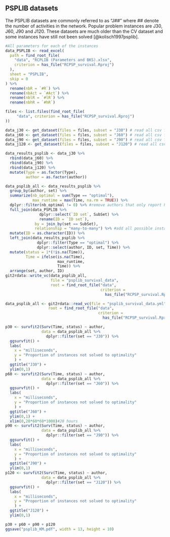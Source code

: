 ## PSPLIB datasets

The PSPLIB datasets are commonly referred to as "J##" where ## denote the number of activities in the network.
Popular problem instances are J30, J60, J90 and J120.
These datasets are much older than the CV dataset and some instances have still not been solved [@kolisch1997psplib].

```r
#All parameters for each of the instances
data_PSPLIB <- read_excel(
  path = find_root_file(
    "data", "RCPLIB (Parameters and BKS).xlsx",
    criterion = has_file("RCPSP_survival.Rproj")
  ),
  sheet = "PSPLIB",
  skip = 0
) %>%
  rename(nbR = `#R`) %>%
  rename(nbAct = `#Act`) %>%
  rename(nblR = `#lR`) %>%
  rename(nbhR = `#hR`)
```
```r
files <- list.files(find_root_file(
     "data", criterion = has_file("RCPSP_survival.Rproj")
))

data_j30 <- get_dataset(files = files, subset = "J30") # read all csv filed that start with "J30"
data_j60 <- get_dataset(files = files, subset = "J60") # read all csv filed that start with "J60"
data_j90 <- get_dataset(files = files, subset = "J90") # read all csv filed that start with "J60"
data_j120 <- get_dataset(files = files, subset = "J120") # read all csv filed that start with "J120"

data_results_psplib <- data_j30 %>%
  rbind(data_j60) %>%
  rbind(data_j90) %>%
  rbind(data_j120) %>%
  mutate(Type = as.factor(Type),
         author = as.factor(author))

data_psplib_all <- data_results_psplib %>%
  group_by(author, set) %>%
  summarize(nb_optimal = sum(Type == "optimal"),
            max_runtime = max(Time, na.rm = TRUE)) %>%
  dplyr::filter(nb_optimal != 0) %>% #remove authors that only report heuristics/lower bounds
  full_join(data_PSPLIB %>%
               dplyr::select(`ID set`, SubSet) %>%
               rename(ID = `ID set`),
             by = join_by(set == SubSet),
             relationship = "many-to-many") %>% #add all possible instances for each item set and author combination
  mutate(ID = as.character(ID)) %>%
  left_join(data_results_psplib %>%
              dplyr::filter(Type == "optimal") %>%
              dplyr::select(author, ID, set, Time)) %>%
  mutate(status = 1*(!is.na(Time)),
         Time = ifelse(is.na(Time),
                       max_runtime,
                       Time)) %>%
  arrange(set, author, ID)
git2rdata::write_vc(data_psplib_all,
                    file = "psplib_survival_data",
                    root = find_root_file("data",
                                          criterion =
                                            has_file("RCPSP_survival.Rproj")))               
```
```r
data_psplib_all <- git2rdata::read_vc(file = "psplib_survival_data.yml",
                   root = find_root_file("data",
                                         criterion =
                                           has_file("RCPSP_survival.Rproj")))
```
```r
p30 <- survfit2(Surv(Time, status) ~ author,
                data = data_psplib_all %>%
                  dplyr::filter(set == "J30")) %>%
  ggsurvfit() +
  labs(
    x = "milliseconds",
    y = "Proportion of instances not solved to optimality"
    ) +
  ggtitle("J30") + 
  ylim(0,1)
p60 <- survfit2(Surv(Time, status) ~ author,
                data = data_psplib_all %>%
                  dplyr::filter(set == "J60")) %>%
  ggsurvfit() +
  labs(
    x = "milliseconds",
    y = "Proportion of instances not solved to optimality"
    ) +
  ggtitle("J60") + 
  ylim(0,1) + 
  xlim(0,20*60*60*1000)#20 hours
p90 <- survfit2(Surv(Time, status) ~ author,
                data = data_psplib_all %>%
                  dplyr::filter(set == "J90")) %>%
  ggsurvfit() +
  labs(
    x = "milliseconds",
    y = "Proportion of instances not solved to optimality"
    ) +
  ggtitle("J90") + 
  ylim(0,1)
p120 <- survfit2(Surv(Time, status) ~ author,
                data = data_psplib_all %>%
                  dplyr::filter(set == "J120")) %>%
  ggsurvfit() +
  labs(
    x = "milliseconds",
    y = "Proportion of instances not solved to optimality"
    ) +
  ggtitle("J120") + 
  ylim(0,1)

p30 + p60 + p90 + p120
ggsave("psplib_KM.pdf", width = 13, height = 10)
```